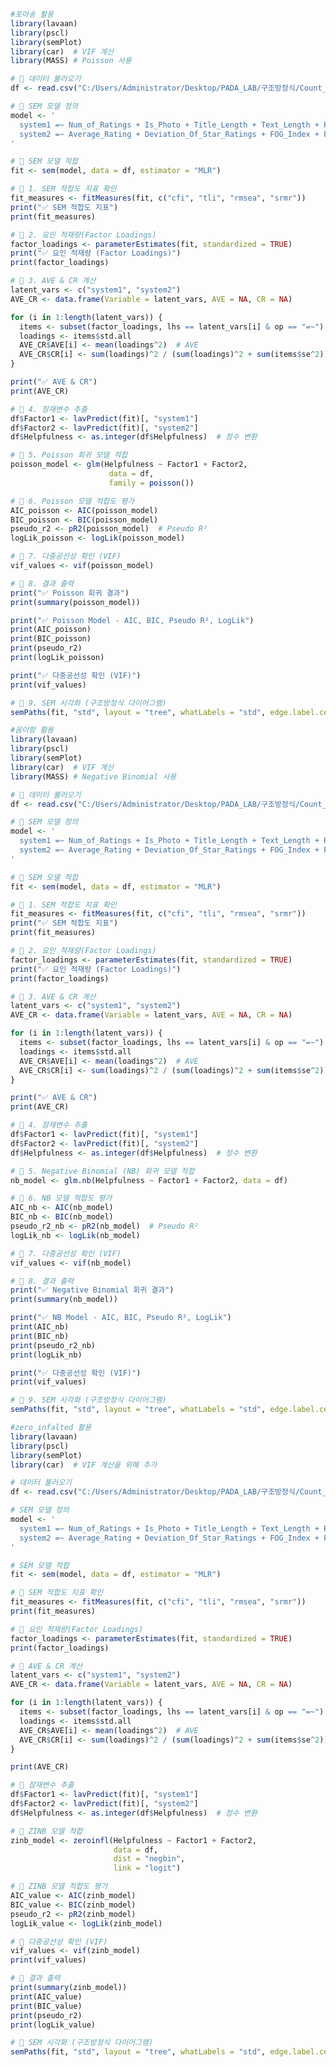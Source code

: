 
```r
#포아송 활용
library(lavaan)
library(pscl)
library(semPlot)
library(car)  # VIF 계산
library(MASS) # Poisson 사용

# 📌 데이터 불러오기
df <- read.csv("C:/Users/Administrator/Desktop/PADA_LAB/구조방정식/Count_SEM/amazon_scaled.csv")

# 📌 SEM 모델 정의
model <- '
  system1 =~ Num_of_Ratings + Is_Photo + Title_Length + Text_Length + Price + Time_Lapsed
  system2 =~ Average_Rating + Deviation_Of_Star_Ratings + FOG_Index + Flesch_Reading_Ease + Depth + Breadth + Valence + Arousal + Interaction
'

# 📌 SEM 모델 적합
fit <- sem(model, data = df, estimator = "MLR")

# 📌 1. SEM 적합도 지표 확인
fit_measures <- fitMeasures(fit, c("cfi", "tli", "rmsea", "srmr"))
print("✅ SEM 적합도 지표")
print(fit_measures)

# 📌 2. 요인 적재량(Factor Loadings)
factor_loadings <- parameterEstimates(fit, standardized = TRUE)
print("✅ 요인 적재량 (Factor Loadings)")
print(factor_loadings)

# 📌 3. AVE & CR 계산
latent_vars <- c("system1", "system2")
AVE_CR <- data.frame(Variable = latent_vars, AVE = NA, CR = NA)

for (i in 1:length(latent_vars)) {
  items <- subset(factor_loadings, lhs == latent_vars[i] & op == "=~")
  loadings <- items$std.all
  AVE_CR$AVE[i] <- mean(loadings^2)  # AVE
  AVE_CR$CR[i] <- sum(loadings)^2 / (sum(loadings)^2 + sum(items$se^2))  # CR
}

print("✅ AVE & CR")
print(AVE_CR)

# 📌 4. 잠재변수 추출
df$Factor1 <- lavPredict(fit)[, "system1"]
df$Factor2 <- lavPredict(fit)[, "system2"]
df$Helpfulness <- as.integer(df$Helpfulness)  # 정수 변환

# 📌 5. Poisson 회귀 모델 적합
poisson_model <- glm(Helpfulness ~ Factor1 + Factor2, 
                      data = df, 
                      family = poisson())

# 📌 6. Poisson 모델 적합도 평가
AIC_poisson <- AIC(poisson_model)
BIC_poisson <- BIC(poisson_model)
pseudo_r2 <- pR2(poisson_model)  # Pseudo R²
logLik_poisson <- logLik(poisson_model)

# 📌 7. 다중공선성 확인 (VIF)
vif_values <- vif(poisson_model)

# 📌 8. 결과 출력
print("✅ Poisson 회귀 결과")
print(summary(poisson_model))

print("✅ Poisson Model - AIC, BIC, Pseudo R², LogLik")
print(AIC_poisson)
print(BIC_poisson)
print(pseudo_r2)
print(logLik_poisson)

print("✅ 다중공선성 확인 (VIF)")
print(vif_values)

# 📌 9. SEM 시각화 (구조방정식 다이어그램)
semPaths(fit, "std", layout = "tree", whatLabels = "std", edge.label.cex = 1.2)


```



```r
#음이항 활용
library(lavaan)
library(pscl)
library(semPlot)
library(car)  # VIF 계산
library(MASS) # Negative Binomial 사용

# 📌 데이터 불러오기
df <- read.csv("C:/Users/Administrator/Desktop/PADA_LAB/구조방정식/Count_SEM/amazon_scaled.csv")

# 📌 SEM 모델 정의
model <- '
  system1 =~ Num_of_Ratings + Is_Photo + Title_Length + Text_Length + Price + Time_Lapsed
  system2 =~ Average_Rating + Deviation_Of_Star_Ratings + FOG_Index + Flesch_Reading_Ease + Depth + Breadth + Valence + Arousal + Interaction
'

# 📌 SEM 모델 적합
fit <- sem(model, data = df, estimator = "MLR")

# 📌 1. SEM 적합도 지표 확인
fit_measures <- fitMeasures(fit, c("cfi", "tli", "rmsea", "srmr"))
print("✅ SEM 적합도 지표")
print(fit_measures)

# 📌 2. 요인 적재량(Factor Loadings)
factor_loadings <- parameterEstimates(fit, standardized = TRUE)
print("✅ 요인 적재량 (Factor Loadings)")
print(factor_loadings)

# 📌 3. AVE & CR 계산
latent_vars <- c("system1", "system2")
AVE_CR <- data.frame(Variable = latent_vars, AVE = NA, CR = NA)

for (i in 1:length(latent_vars)) {
  items <- subset(factor_loadings, lhs == latent_vars[i] & op == "=~")
  loadings <- items$std.all
  AVE_CR$AVE[i] <- mean(loadings^2)  # AVE
  AVE_CR$CR[i] <- sum(loadings)^2 / (sum(loadings)^2 + sum(items$se^2))  # CR
}

print("✅ AVE & CR")
print(AVE_CR)

# 📌 4. 잠재변수 추출
df$Factor1 <- lavPredict(fit)[, "system1"]
df$Factor2 <- lavPredict(fit)[, "system2"]
df$Helpfulness <- as.integer(df$Helpfulness)  # 정수 변환

# 📌 5. Negative Binomial (NB) 회귀 모델 적합
nb_model <- glm.nb(Helpfulness ~ Factor1 + Factor2, data = df)

# 📌 6. NB 모델 적합도 평가
AIC_nb <- AIC(nb_model)
BIC_nb <- BIC(nb_model)
pseudo_r2_nb <- pR2(nb_model)  # Pseudo R²
logLik_nb <- logLik(nb_model)

# 📌 7. 다중공선성 확인 (VIF)
vif_values <- vif(nb_model)

# 📌 8. 결과 출력
print("✅ Negative Binomial 회귀 결과")
print(summary(nb_model))

print("✅ NB Model - AIC, BIC, Pseudo R², LogLik")
print(AIC_nb)
print(BIC_nb)
print(pseudo_r2_nb)
print(logLik_nb)

print("✅ 다중공선성 확인 (VIF)")
print(vif_values)

# 📌 9. SEM 시각화 (구조방정식 다이어그램)
semPaths(fit, "std", layout = "tree", whatLabels = "std", edge.label.cex = 1.2)


```




```r
#zero_infalted 활용
library(lavaan)
library(pscl)
library(semPlot)
library(car)  # VIF 계산을 위해 추가

# 데이터 불러오기
df <- read.csv("C:/Users/Administrator/Desktop/PADA_LAB/구조방정식/Count_SEM/amazon_scaled.csv")

# SEM 모델 정의
model <- '
  system1 =~ Num_of_Ratings + Is_Photo + Title_Length + Text_Length + Price + Time_Lapsed
  system2 =~ Average_Rating + Deviation_Of_Star_Ratings + FOG_Index + Flesch_Reading_Ease + Depth + Breadth + Valence + Arousal + Interaction
'

# SEM 모델 적합
fit <- sem(model, data = df, estimator = "MLR")

# 📌 SEM 적합도 지표 확인
fit_measures <- fitMeasures(fit, c("cfi", "tli", "rmsea", "srmr"))
print(fit_measures)

# 📌 요인 적재량(Factor Loadings)
factor_loadings <- parameterEstimates(fit, standardized = TRUE)
print(factor_loadings)

# 📌 AVE & CR 계산
latent_vars <- c("system1", "system2")
AVE_CR <- data.frame(Variable = latent_vars, AVE = NA, CR = NA)

for (i in 1:length(latent_vars)) {
  items <- subset(factor_loadings, lhs == latent_vars[i] & op == "=~")
  loadings <- items$std.all
  AVE_CR$AVE[i] <- mean(loadings^2)  # AVE
  AVE_CR$CR[i] <- sum(loadings)^2 / (sum(loadings)^2 + sum(items$se^2))  # CR
}

print(AVE_CR)

# 📌 잠재변수 추출
df$Factor1 <- lavPredict(fit)[, "system1"]
df$Factor2 <- lavPredict(fit)[, "system2"]
df$Helpfulness <- as.integer(df$Helpfulness)  # 정수 변환

# 📌 ZINB 모델 적합
zinb_model <- zeroinfl(Helpfulness ~ Factor1 + Factor2, 
                       data = df, 
                       dist = "negbin", 
                       link = "logit")

# 📌 ZINB 모델 적합도 평가
AIC_value <- AIC(zinb_model)
BIC_value <- BIC(zinb_model)
pseudo_r2 <- pR2(zinb_model)
logLik_value <- logLik(zinb_model)

# 📌 다중공선성 확인 (VIF)
vif_values <- vif(zinb_model)
print(vif_values)

# 📌 결과 출력
print(summary(zinb_model))
print(AIC_value)
print(BIC_value)
print(pseudo_r2)
print(logLik_value)

# 📌 SEM 시각화 (구조방정식 다이어그램)
semPaths(fit, "std", layout = "tree", whatLabels = "std", edge.label.cex = 1.2)

```

